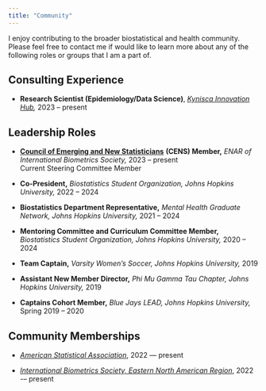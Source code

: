```yaml
---
title: "Community"
---
```


I enjoy contributing to the broader biostatistical and health community. Please feel free to contact me if would like to learn more about any of the following roles or groups that I am a part of.

## Consulting Experience

-   **Research Scientist (Epidemiology/Data Science)**, [*Kynisca Innovation Hub*](https://kyniscainnovationhub.com/)*,* 2023 – present

## Leadership Roles

-   [**Council of Emerging and New Statisticians**](https://www.enar.org/meetings/spring2024/profdev/cens.cfm) **(CENS) Member,** *ENAR of International Biometrics Society,* 2023 – present\
    Current Steering Committee Member

-   **Co-President,** *Biostatistics Student Organization, Johns Hopkins University,* 2022 -- 2024

-   **Biostatistics Department Representative,** *Mental Health Graduate Network, Johns Hopkins University,* 2021 -- 2024

-   **Mentoring Committee and Curriculum Committee Member,** *Biostatistics Student Organization, Johns Hopkins University,* 2020 -- 2024

-   **Team Captain,** *Varsity Women's Soccer, Johns Hopkins University,* 2019

-   **Assistant New Member Director,** *Phi Mu Gamma Tau Chapter, Johns Hopkins University,* 2019

-   **Captains Cohort Member,** *Blue Jays LEAD, Johns Hopkins University,* Spring 2019 -- 2020

## Community Memberships

-   [*American Statistical Association*](https://www.amstat.org/), 2022 — present

-   [*International Biometrics Society, Eastern North American Region*](https://www.enar.org/), 2022 -– present
